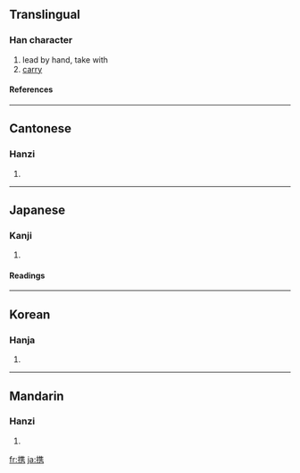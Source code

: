 {{see|攜}}

==Translingual==
===Han character===
{{Han char|rn=64|rad=手|as=10|sn=13|four=|canj=手人土尸 (QOGS)}}
# lead by hand, take with
# [[carry]]
====References====
{{Han ref|kx=0448.260|dkj=12529|dj=0799.170|hdz=31932.080|uh=643A|ud=25658}}

----
==Cantonese==
===Hanzi===
{{yue-hanzi|jyut=}}
# {{defn|Cantonese}}

----
==Japanese==
===Kanji===
{{ja-kanji|grade=c|rs=手10}}
# {{defn|Japanese}} 
====Readings====
{{ja-readings|on=[[けい]] (kei)|kun=[[たずさえる]] (tazusaeru)}}

----
==Korean==
===Hanja===
{{ko-hanja|hangeul=휴|eumhun=|rv=hyu|mr=hyu|y=hyu}}
# {{defn|Korean}}

----
==Mandarin==
===Hanzi===
{{cmn-hanzi|tra=攜|pin=[[xī]] ([[xi1]])|wg=hsi<sup>1</sup>}}
# {{defn|Mandarin}}

[[fr:携]]
[[ja:携]]